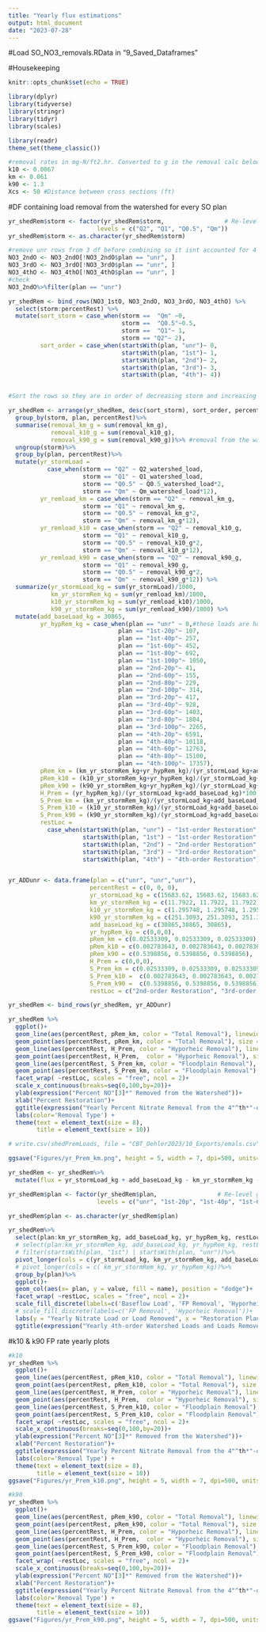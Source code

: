 ```yaml
---
title: "Yearly flux estimations"
output: html_document
date: "2023-07-28"
---
```

#Load SO_NO3_removals.RData in "9_Saved_Dataframes"

#Housekeeping
```r
knitr::opts_chunk$set(echo = TRUE)

library(dplyr)
library(tidyverse)
library(stringr)
library(tidyr)
library(scales)

library(readr)
theme_set(theme_classic())

#removal rates in mg-N/ft2.hr. Converted to g in the removal calc below.
k10 <- 0.0067
km <- 0.061
k90 <- 1.3
Xcs <- 50 #Distance between cross sections (ft)

```

#DF containing load removal from the watershed for every SO plan
```r
yr_shedRem$storm <- factor(yr_shedRem$storm,                 # Re-level group factor
                         levels = c("Q2", "Q1", "Q0.5", "Qm"))
yr_shedRem$storm <- as.character(yr_shedRem$storm)

#remove unr rows from 3 df before combining so it isnt accounted for 4 times when summing. I add the unr scenario back for the 2nd, 3rd, 4th restoration later for plotting purposes.
NO3_2ndO <- NO3_2ndO[!NO3_2ndO$plan == "unr", ]
NO3_3rdO <- NO3_3rdO[!NO3_3rdO$plan == "unr", ]
NO3_4thO <- NO3_4thO[!NO3_4thO$plan == "unr", ]
#check
NO3_2ndO%>%filter(plan == "unr")

yr_shedRem <- bind_rows(NO3_1stO, NO3_2ndO, NO3_3rdO, NO3_4thO) %>%
  select(storm:percentRest) %>%
  mutate(sort_storm = case_when(storm ==  "Qm" ~0,
                                storm ==  "Q0.5"~0.5,
                                storm ==  "Q1"~ 1, 
                                storm == "Q2"~ 2),
         sort_order = case_when(startsWith(plan, "unr")~ 0, 
                                startsWith(plan, "1st")~ 1,
                                startsWith(plan, "2nd")~ 2,
                                startsWith(plan, "3rd")~ 3,
                                startsWith(plan, "4th")~ 4))


#Sort the rows so they are in order of decreasing storm and increasing percent restoration

yr_shedRem <- arrange(yr_shedRem, desc(sort_storm), sort_order, percentRest) %>%
  group_by(storm, plan, percentRest)%>%
  summarise(removal_km_g = sum(removal_km_g),
            removal_k10_g = sum(removal_k10_g),
            removal_k90_g = sum(removal_k90_g))%>% #removal from the watershed for each plan
  ungroup(storm)%>%
  group_by(plan, percentRest)%>%
  mutate(yr_stormLoad = 
           case_when(storm == "Q2" ~ Q2_watershed_load, 
                     storm == "Q1" ~ Q1_watershed_load,
                     storm == "Q0.5" ~ Q0.5_watershed_load*2,
                     storm == "Qm" ~ Qm_watershed_load*12),
         yr_remload_km = case_when(storm == "Q2" ~ removal_km_g, 
                     storm == "Q1" ~ removal_km_g,
                     storm == "Q0.5" ~ removal_km_g*2,
                     storm == "Qm" ~ removal_km_g*12),
         yr_remload_k10 = case_when(storm == "Q2" ~ removal_k10_g, 
                     storm == "Q1" ~ removal_k10_g,
                     storm == "Q0.5" ~ removal_k10_g*2,
                     storm == "Qm" ~ removal_k10_g*12),
         yr_remload_k90 = case_when(storm == "Q2" ~ removal_k90_g, 
                     storm == "Q1" ~ removal_k90_g,
                     storm == "Q0.5" ~ removal_k90_g*2,
                     storm == "Qm" ~ removal_k90_g*12)) %>%
  summarize(yr_stormLoad_kg = sum(yr_stormLoad)/1000,
            km_yr_stormRem_kg = sum(yr_remload_km)/1000,
            k10_yr_stormRem_kg = sum(yr_remload_k10)/1000,
            k90_yr_stormRem_kg = sum(yr_remload_k90)/1000) %>%
  mutate(add_baseLoad_kg = 30865,
         yr_hypRem_kg = case_when(plan == "unr" ~ 0,#these loads are how much is removed by the hyp restoration in place over the whole year. These values do not change with storm size.For hyp removal, removal only occurs in the restored river. There is no hyporheic removal anywhere else.
                               plan == "1st-20p"~ 107,
                               plan == "1st-40p"~ 257,
                               plan == "1st-60p"~ 452,
                               plan == "1st-80p"~ 692,
                               plan == "1st-100p"~ 1050,
                               plan == "2nd-20p"~ 41,
                               plan == "2nd-60p"~ 155,
                               plan == "2nd-80p"~ 229,
                               plan == "2nd-100p"~ 314,
                               plan == "3rd-20p"~ 417,
                               plan == "3rd-40p"~ 928,
                               plan == "3rd-60p"~ 1403,
                               plan == "3rd-80p"~ 1804,
                               plan == "3rd-100p"~ 2265,
                               plan == "4th-20p"~ 6591,
                               plan == "4th-40p"~ 10118,
                               plan == "4th-60p"~ 12763,
                               plan == "4th-80p"~ 15100,
                               plan == "4th-100p"~ 17357),
         pRem_km = (km_yr_stormRem_kg+yr_hypRem_kg)/(yr_stormLoad_kg+add_baseLoad_kg)*100,
         pRem_k10 = (k10_yr_stormRem_kg+yr_hypRem_kg)/(yr_stormLoad_kg+add_baseLoad_kg)*100,
         pRem_k90 = (k90_yr_stormRem_kg+yr_hypRem_kg)/(yr_stormLoad_kg+add_baseLoad_kg)*100,
         H_Prem = (yr_hypRem_kg)/(yr_stormLoad_kg+add_baseLoad_kg)*100,
         S_Prem_km = (km_yr_stormRem_kg)/(yr_stormLoad_kg+add_baseLoad_kg)*100,
         S_Prem_k10 = (k10_yr_stormRem_kg)/(yr_stormLoad_kg+add_baseLoad_kg)*100,
         S_Prem_k90 = (k90_yr_stormRem_kg)/(yr_stormLoad_kg+add_baseLoad_kg)*100,
         restLoc = 
           case_when(startsWith(plan, "unr") ~ "1st-order Restoration",
                     startsWith(plan, "1st") ~ "1st-order Restoration",
                     startsWith(plan, "2nd") ~ "2nd-order Restoration",
                     startsWith(plan, "3rd") ~ "3rd-order Restoration",
                     startsWith(plan, "4th") ~ "4th-order Restoration"))


yr_ADDunr <- data.frame(plan = c("unr", "unr","unr"),
                       percentRest = c(0, 0, 0),
                       yr_stormLoad_kg = c(15683.62, 15683.62, 15683.62),
                       km_yr_stormRem_kg = c(11.7922, 11.7922, 11.7922),
                       k10_yr_stormRem_kg = c(1.295748, 1.295748, 1.295748),
                       k90_yr_stormRem_kg = c(251.3093, 251.3093, 251.3093),
                       add_baseLoad_kg = c(30865,30865, 30865), 
                       yr_hypRem_kg = c(0,0,0),
                       pRem_km = c(0.02533309, 0.02533309, 0.02533309),
                       pRem_k10 = c(0.002783643, 0.002783643, 0.002783643),
                       pRem_k90 = c(0.5398856, 0.5398856, 0.5398856),
                       H_Prem = c(0,0,0),
                       S_Prem_km = c(0.02533309, 0.02533309, 0.02533309),
                       S_Prem_k10 =  c(0.002783643, 0.002783643, 0.002783643), 
                       S_Prem_k90 =  c(0.5398856, 0.5398856, 0.5398856), 
                       restLoc = c("2nd-order Restoration", "3rd-order Restoration", "4th-order Restoration"))

yr_shedRem <- bind_rows(yr_shedRem, yr_ADDunr)

yr_shedRem %>% 
  ggplot()+
  geom_line(aes(percentRest, pRem_km, color = "Total Removal"), linewidth = 0.3)+
  geom_point(aes(percentRest, pRem_km, color = "Total Removal"), size = 0.8)+
  geom_line(aes(percentRest, H_Prem, color = "Hyporheic Removal"), linewidth = 0.3)+
  geom_point(aes(percentRest, H_Prem,  color = "Hyporheic Removal"), size = 0.8)+
  geom_line(aes(percentRest, S_Prem_km, color = "Floodplain Removal"), linewidth = 0.3)+
  geom_point(aes(percentRest, S_Prem_km, color = "Floodplain Removal"), size = 0.8)+
  facet_wrap( ~restLoc, scales = "free", ncol = 2)+
  scale_x_continuous(breaks=seq(0,100,by=20))+
  ylab(expression("Percent NO"[3]*" Removed from the Watershed"))+
  xlab("Percent Restoration")+
  ggtitle(expression("Yearly Percent Nitrate Removal from the 4"^th*"-order Watershed- k"[m]*""))+ 
  labs(color='Removal Type') +
  theme(text = element_text(size = 8), 
        title = element_text(size = 10))

# write.csv(shedPremLoads, file = "CBT_Oehler2023/10_Exports/emals.csv")

ggsave("Figures/yr_Prem_km.png", height = 5, width = 7, dpi=500, units="in")

yr_shedRem <- yr_shedRem%>%
  mutate(flux = yr_stormLoad_kg + add_baseLoad_kg - km_yr_stormRem_kg - yr_hypRem_kg)

```


```r

yr_shedRem$plan <- factor(yr_shedRem$plan,                 # Re-level group factor
                         levels = c("unr", "1st-20p", "1st-40p", "1st-60p", "1st-80p", "1st-100p", "2nd-20p", "2nd-60p", "2nd-80p", "2nd-100p", "3rd-20p", "3rd-40p", "3rd-60p", "3rd-80p", "3rd-100p",  "4th-20p", "4th-40p", "4th-60p", "4th-80p", "4th-100p"))

yr_shedRem$plan <- as.character(yr_shedRem$plan)

yr_shedRem%>%
  select(plan:km_yr_stormRem_kg, add_baseLoad_kg, yr_hypRem_kg, restLoc)%>%
  # select(plan:km_yr_stormRem_kg, add_baseLoad_kg, yr_hypRem_kg, restLoc)%>%
  # filter(startsWith(plan, "1st") | startsWith(plan, "unr"))%>%
  pivot_longer(cols = c(yr_stormLoad_kg, km_yr_stormRem_kg, add_baseLoad_kg, yr_hypRem_kg))%>%
  # pivot_longer(cols = c( km_yr_stormRem_kg, yr_hypRem_kg))%>%
  group_by(plan)%>%
  ggplot()+
  geom_col(aes(x= plan, y = value, fill = name), position = "dodge")+
  facet_wrap( ~restLoc, scales = "free", ncol = 2)+
  scale_fill_discrete(labels=c('Baseflow Load', 'FP Removal', 'Hyporheic Removal', 'Stormflow Load'))+
  # scale_fill_discrete(labels=c('FP Removal', 'Hyporheic Removal'))+
  labs(y = "Yearly Nitrate Load or Load Removed", x = "Restoration Plan")+
  ggtitle(expression("Yearly 4th-order Watershed Loads and Loads Removed- k"[m]*""))
```


#k10 & k90 FP rate yearly plots
```r
#k10
yr_shedRem %>% 
  ggplot()+
  geom_line(aes(percentRest, pRem_k10, color = "Total Removal"), linewidth = 0.3)+
  geom_point(aes(percentRest, pRem_k10, color = "Total Removal"), size = 0.8)+
  geom_line(aes(percentRest, H_Prem, color = "Hyporheic Removal"), linewidth = 0.3)+
  geom_point(aes(percentRest, H_Prem,  color = "Hyporheic Removal"), size = 0.8)+
  geom_line(aes(percentRest, S_Prem_k10, color = "Floodplain Removal"), linewidth = 0.3)+
  geom_point(aes(percentRest, S_Prem_k10, color = "Floodplain Removal"), size = 0.8)+
  facet_wrap( ~restLoc, scales = "free", ncol = 2)+
  scale_x_continuous(breaks=seq(0,100,by=20))+
  ylab(expression("Percent NO"[3]*" Removed from the Watershed"))+
  xlab("Percent Restoration")+
  ggtitle(expression("Yearly Percent Nitrate Removal from the 4"^th*"-order Watershed- k"[10]*""))+ 
  labs(color='Removal Type') +
  theme(text = element_text(size = 8), 
        title = element_text(size = 10))
ggsave("Figures/yr_Prem_k10.png", height = 5, width = 7, dpi=500, units="in")

#k90
yr_shedRem %>% 
  ggplot()+
  geom_line(aes(percentRest, pRem_k90, color = "Total Removal"), linewidth = 0.3)+
  geom_point(aes(percentRest, pRem_k90, color = "Total Removal"), size = 0.8)+
  geom_line(aes(percentRest, H_Prem, color = "Hyporheic Removal"), linewidth = 0.3)+
  geom_point(aes(percentRest, H_Prem,  color = "Hyporheic Removal"), size = 0.8)+
  geom_line(aes(percentRest, S_Prem_k90, color = "Floodplain Removal"), linewidth = 0.3)+
  geom_point(aes(percentRest, S_Prem_k90, color = "Floodplain Removal"), size = 0.8)+
  facet_wrap( ~restLoc, scales = "free", ncol = 2)+
  scale_x_continuous(breaks=seq(0,100,by=20))+
  ylab(expression("Percent NO"[3]*" Removed from the Watershed"))+
  xlab("Percent Restoration")+
  ggtitle(expression("Yearly Percent Nitrate Removal from the 4"^th*"-order Watershed- k"[90]*""))+ 
  labs(color='Removal Type') +
  theme(text = element_text(size = 8), 
        title = element_text(size = 10))
ggsave("Figures/yr_Prem_k90.png", height = 5, width = 7, dpi=500, units="in")
```

